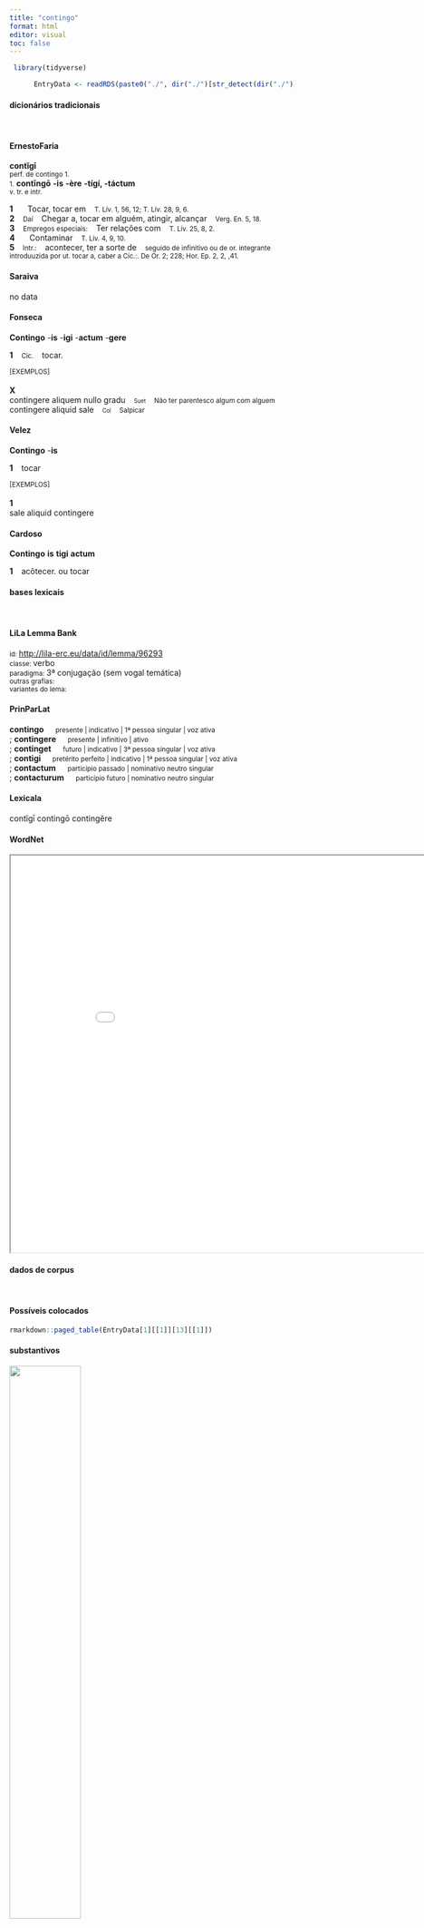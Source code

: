 ```yaml
---
title: "contingo"
format: html
editor: visual
toc: false
---
```



```r
 library(tidyverse) 

      EntryData <- readRDS(paste0("./", dir("./")[str_detect(dir("./"), "_xx99-111-110-116-105-110-103-111xx_.rds")]))

```


#### dicionários tradicionais

&emsp;




::: panel-tabset

#### ErnestoFaria

<b>contĭgī</b> <br> <small>perf. de contíngo 1.</small> <br> <small></small> 
 <small>1.</small> <b>contīngō</b> <b>-is</b> <b>-ère</b> <b>-tígí, -táctum</b> <br> <small>v. tr. e intr.</small> <br> <small></small>   <p> <b>1</b> &ensp; <small></small> &ensp; Tocar, tocar em &ensp; <small>T. Lív. 1, 56, 12; T. Lív. 28, 9, 6.</small> <br> <b>2</b> &ensp; <small>Daí</small> &ensp; Chegar a, tocar em alguém, atingir, alcançar &ensp; <small>Verg. En. 5, 18.</small> <br> <b>3</b> &ensp; <small>Empregos especiais:</small> &ensp; Ter relações com &ensp; <small>T. Lív. 25, 8, 2.</small> <br> <b>4</b> &ensp; <small></small> &ensp; Contaminar &ensp; <small>T. Lív. 4, 9, 10.</small> <br> <b>5</b> &ensp; <small>Intr.:</small> &ensp; acontecer, ter a sorte de &ensp; <small>seguido de infinitivo ou de or. integrante introduuzida por ut. tocar a, caber a Cíc.:. De Or. 2; 228; Hor. Ep. 2, 2, ,41.</small> </p>




#### Saraiva

no data




#### Fonseca

<b>Contingo</b> -<b>is</b> -<b>igi</b> -<b>actum</b> -<b>gere</b>   <p> <b>1</b> &ensp; <small>Cic.</small> &ensp; tocar. </p>   <p><small>[EXEMPLOS]</small><br> <br><b>X</b><br>contingere aliquem nullo gradu &ensp; <small><small>Suet</small></small> &ensp; <small>Não ter parentesco algum com alguem</small> <br> contingere aliquid sale &ensp; <small><small>Col</small></small> &ensp; <small>Salpicar</small> </p>




#### Velez

<b>Contingo</b> -<b>is</b>   <p> <b>1</b> &ensp; tocar </p>   <p><small>[EXEMPLOS]</small><br> <br><b>1</b><br>sale aliquid contingere </p>




#### Cardoso

<b>Contingo</b> <b>is</b> <b>tigi</b> <b>actum</b>   <p> <b>1</b> &ensp; acõtecer. ou tocar </p>


:::



#### bases lexicais

&emsp;






::: panel-tabset

#### LiLa Lemma Bank

<small> id: </small> <a href=' http://lila-erc.eu/data/id/lemma/96293 ' target="_blank"> http://lila-erc.eu/data/id/lemma/96293 </a> <br>
<small> classe: </small> verbo    <br>
<small> paradigma: </small> 3ª conjugação (sem vogal temática) <br>
<small> outras grafias: </small>  <br>
<small> variantes do lema: </small>  <br>





#### PrinParLat

<b> contingo </b>&emsp;<small> presente | indicativo | 1ª pessoa singular | voz ativa </small><br>
; <b> contingere </b>&emsp;<small> presente | infinitivo | ativo </small><br>
; <b> continget </b>&emsp;<small> futuro | indicativo | 3ª pessoa singular | voz ativa </small><br>
; <b> contigi </b>&emsp;<small> pretérito perfeito | indicativo | 1ª pessoa singular | voz ativa </small><br>
; <b> contactum </b>&emsp;<small> particípio passado | nominativo neutro singular </small><br>
; <b> contacturum </b>&emsp;<small> particípio futuro | nominativo neutro singular </small><br>





#### Lexicala

contĭgī 
 contingō 
 contingĕre




#### WordNet

<iframe width='900' height='700' src='Media/Tree__xx99-111-110-116-105-110-103-111xx__sem_type_lexemes_pt.html'>

</iframe>


:::



#### dados de corpus

&emsp;




::: panel-tabset

#### Possíveis colocados

```r

rmarkdown::paged_table(EntryData[1][[1]][13][[1]])

```


#### substantivos

![](./Media/wordcloud__xx99-111-110-116-105-110-103-111xx__BY_collocate_scoreSUBST.webp){width=50% fig-alt='This chart plots collocate by scoreSUBST, for the headword contingo here are all the values plotted: collocate: possum; scoreSUBST: 0. collocate: ut; scoreSUBST: 0'}




#### adjetivos

![](./Media/wordcloud__xx99-111-110-116-105-110-103-111xx__BY_collocate_scoreADJ.webp){width=50% fig-alt='This chart plots collocate by scoreADJ, for the headword contingo here are all the values plotted: collocate: possum; scoreADJ: 0. collocate: ut; scoreADJ: 0'}




#### verbos

![](./Media/wordcloud__xx99-111-110-116-105-110-103-111xx__BY_collocate_scoreVERBO.webp){width=50% fig-alt='This chart plots collocate by scoreVERBO, for the headword contingo here are all the values plotted: collocate: possum; scoreVERBO: 2. collocate: ut; scoreVERBO: 0'}




#### advérbios

![](./Media/wordcloud__xx99-111-110-116-105-110-103-111xx__BY_collocate_scoreADV.webp){width=50% fig-alt='This chart plots collocate by scoreADV, for the headword contingo here are all the values plotted: collocate: possum; scoreADV: 0. collocate: ut; scoreADV: 0'}




#### preposições e conjunções

![](./Media/wordcloud__xx99-111-110-116-105-110-103-111xx__BY_collocate_scoreFUNC.webp){width=50% fig-alt='This chart plots collocate by scoreFUNC, for the headword contingo here are all the values plotted: collocate: possum; scoreFUNC: 0. collocate: ut; scoreFUNC: 20'}


:::



::: panel-tabset

#### ExemplosTraduzidos

<p> num quis igitur est tam demens qui hoc P. Clodio uiuo <b>contingere</b> potuisse arbitretur <br> <small> Cic.Mil.78 <br> Acaso, portanto, existe alguém tão insensato que julgará que sido poderia acontecer com Públio Clódio vivo? <small> [JDD] </small> </small> </p>
; <p> nemo quam bene uiuat sed quam diu curat cum omnibus possit <b>contingere</b> ut bene uiuant ut diu nulli <br> <small> Sen.Ep.22.17 <br> Ninguém se preocupa em viver bem, mas em viver por muito tempo, quando pode acontecer a todos que vivam bem e a ninguém que vivam por muito tempo. <small> [JDD] </small> </small> </p>





#### Frequência por autor

![](./Media/barchart__xx99-111-110-116-105-110-103-111xx__lemma_BY_author_Frequencies.webp){width=50% fig-alt='This charts plots the frequency of lemma by author_Frequencies. The Suetonius subcorpus registers the highest normalized frequency, with the value of 11.03 and an absolute frequency of 1. The Seneca subcorpus follows, with a normalized frequency of 5.23 and an absolute frequency of 28. the subcorpus with the least normalized frequency is Sallustius with the normalized value of 0 and an absolute freqeuncy of 0. here are all the values: subcorpus: Caesar ; normalized frequency: 3 ; absolute frequency: 1.13301608882846. subcorpus: Cicero ; normalized frequency: 15 ; absolute frequency: 0.934439709949914. subcorpus: Horatius ; normalized frequency: 1 ; absolute frequency: 0.888020602077968. subcorpus: Ovidius ; normalized frequency: 3 ; absolute frequency: 5.14756348661633. subcorpus: Phaedrus ; normalized frequency: 1 ; absolute frequency: 1.5181417944436. subcorpus: Sallustius ; normalized frequency: 0 ; absolute frequency: 0. subcorpus: Seneca ; normalized frequency: 28 ; absolute frequency: 5.22573300237024. subcorpus: Suetonius ; normalized frequency: 1 ; absolute frequency: 11.0253583241455. subcorpus: Tacitus ; normalized frequency: 0 ; absolute frequency: 0. subcorpus: Vergilius ; normalized frequency: 2 ; absolute frequency: 3.86100386100386. subcorpus: Hieronymus ; normalized frequency: 0 ; absolute frequency: 0'}




#### Frequência por gênero

![](./Media/barchart__xx99-111-110-116-105-110-103-111xx__lemma_BY_genre_Frequencies.webp){width=50% fig-alt='This charts plots the frequency of lemma by genre_Frequencies. The Prosa.filosófica subcorpus registers the highest normalized frequency, with the value of 5.44 and an absolute frequency of 33. The Poesia.trágica subcorpus follows, with a normalized frequency of 1.74 and an absolute frequency of 2. the subcorpus with the least normalized frequency is Prosa.ficcional with the normalized value of 0 and an absolute freqeuncy of 0. here are all the values: subcorpus: Prosa.histórica ; normalized frequency: 4 ; absolute frequency: 0.973733537817376. subcorpus: Prosa.filosófica ; normalized frequency: 33 ; absolute frequency: 5.43648374820843. subcorpus: Prosa.oratória ; normalized frequency: 6 ; absolute frequency: 0.576075581116242. subcorpus: Prosa.epistolográfica ; normalized frequency: 2 ; absolute frequency: 0.529955748694984. subcorpus: Poesia.lírica ; normalized frequency: 1 ; absolute frequency: 0.84125515268781. subcorpus: Poesia.didática ; normalized frequency: 4 ; absolute frequency: 3.39299346848757. subcorpus: Poesia.trágica ; normalized frequency: 2 ; absolute frequency: 1.73731758165393. subcorpus: Poesia.épica ; normalized frequency: 2 ; absolute frequency: 3.86100386100386. subcorpus: Prosa.ficcional ; normalized frequency: 0 ; absolute frequency: 0'}




#### Frequência por século

![](./Media/barchart__xx99-111-110-116-105-110-103-111xx__lemma_BY_period_Frequencies.webp){width=50% fig-alt='This charts plots the frequency of lemma by period_Frequencies. The I.d.C. subcorpus registers the highest normalized frequency, with the value of 4.9 and an absolute frequency of 32. The I.d.C. subcorpus follows, with a normalized frequency of 4.9 and an absolute frequency of 32. the subcorpus with the least normalized frequency is IV.d.C. with the normalized value of 0 and an absolute freqeuncy of 0. here are all the values: subcorpus: I.a.C. ; normalized frequency: 21 ; absolute frequency: 0.9774261112404. subcorpus: I.d.C. ; normalized frequency: 32 ; absolute frequency: 4.89521187088879. subcorpus: II.d.C. ; normalized frequency: 1 ; absolute frequency: 2.61780104712042. subcorpus: IV.d.C. ; normalized frequency: 0 ; absolute frequency: 0'}


:::

